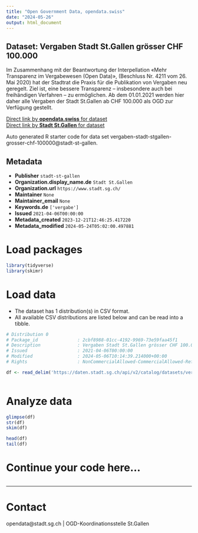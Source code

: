 ```yaml
---
title: "Open Government Data, opendata.swiss"
date: "2024-05-26"
output: html_document
---
```


## Dataset: Vergaben Stadt St.Gallen grösser CHF 100.000

Im Zusammenhang mit der Beantwortung der Interpellation «Mehr Transparenz im Vergabewesen (Open Data)», (Beschluss Nr. 4211 vom 26. Mai 2020) hat der Stadtrat die Praxis für die Publikation von Vergaben neu geregelt. Ziel ist, eine bessere Transparenz – insbesondere auch bei freihändigen Verfahren – zu ermöglichen. Ab dem 01.01.2021 werden hier daher alle Vergaben der Stadt St.Gallen ab CHF 100.000 als OGD zur Verfügung gestellt.

[Direct link by **opendata.swiss** for dataset](https://opendata.swiss/de/dataset/vergaben-stadt-st-gallen-grosser-chf-100-000)<br>
[Direct link by **Stadt St.Gallen** for dataset](https://daten.stadt.sg.ch/explore/dataset/vergaben-stadt-stgallen-grosser-chf-100000/)

Auto generated R starter code for data set vergaben-stadt-stgallen-grosser-chf-100000@stadt-st-gallen.

## Metadata

- **Publisher** `stadt-st-gallen`
- **Organization.display_name.de** `Stadt St.Gallen`
- **Organization.url** `https://www.stadt.sg.ch/`
- **Maintainer** `None`
- **Maintainer_email** `None`
- **Keywords.de** `['vergabe']`
- **Issued** `2021-04-06T00:00:00`
- **Metadata_created** `2023-12-21T12:46:25.417220`
- **Metadata_modified** `2024-05-24T05:02:00.497881`


# Load packages

```r

library(tidyverse)
library(skimr)

```

# Load data

-   The dataset has 1 distribution(s) in CSV format.
-   All available CSV distributions are listed below and can be read into a tibble.

```r

# Distribution 0
# Package_id               : 2cbf8988-01cc-4192-9969-73e59faa45f1
# Description              : Vergaben Stadt St.Gallen grösser CHF 100.000 (csv)
# Issued                   : 2021-04-06T00:00:00
# Modified                 : 2024-05-06T10:14:39.214000+00:00
# Rights                   : NonCommercialAllowed-CommercialAllowed-ReferenceNotRequired

df <- read_delim('https://daten.stadt.sg.ch/api/v2/catalog/datasets/vergaben-stadt-stgallen-grosser-chf-100000/exports/csv')



```

# Analyze data

```r

glimpse(df)
str(df)
skim(df)

head(df)
tail(df)

```

# Continue your code here...

```r

```

------------------------------------------------------------------------

# Contact

opendata@stadt.sg.ch | OGD-Koordinationsstelle St.Gallen
